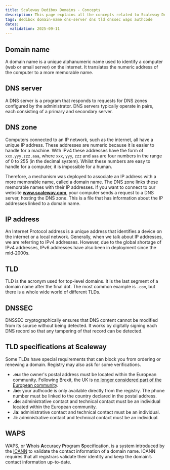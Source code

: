 ```yaml
---
title: Scaleway Dedibox Domains - Concepts
description: This page explains all the concepts related to Scaleway Dedibox Domains
tags: dedibox domain-name dns-server dns tld dnssec waps authcode
dates:
  validation: 2025-09-11
---
```


## Domain name

A domain name is a unique alphanumeric name used to identify a computer (web or email server) on the internet. It translates the numeric address of the computer to a more memorable name.

## DNS server

A DNS server is a program that responds to requests for DNS zones configured by the administrator. DNS servers typically operate in pairs, each consisting of a primary and secondary server.

## DNS zone

Computers connected to an IP network, such as the internet, all have a unique IP address.
These addresses are numeric because it is easier to handle for a machine. With IPv4 these addresses have the form of `xxx.yyy.zzz.aaa`, where `xxx`, `yyy`, `zzz` and `aaa` are four numbers in the range of 0 to 255 (in the decimal system). Whilst these numbers are easy to handle for a computer, it is impossible for a human.

Therefore, a mechanism was deployed to associate an IP address with a more memorable name, called a domain name.
The DNS zone links these memorable names with their IP addresses.
If you want to connect to our website **www.scaleway.com**, your computer sends a request to a DNS server, hosting the DNS zone.
This is a file that has information about the IP addresses linked to a domain name.

## IP address

An Internet Protocol address is a unique address that identifies a device on the internet or a local network. Generally, when we talk about IP addresses, we are referring to IPv4 addresses. However, due to the global shortage of IPv4 addresses, IPv6 addresses have also been in deployment since the mid-2000s.

## TLD

TLD is the acronym used for top-level domains. It is the last segment of a domain name after the final dot. The most common example is `.com`, but there is a whole wide world of different TLDs.

## DNSSEC

DNSSEC cryptographically ensures that DNS content cannot be modified from its source without being detected. It works by digitally signing each DNS record so that any tampering of that record can be detected.

## TLD specifications at Scaleway

Some TLDs have special requirements that can block you from ordering or renewing a domain. Registry may also ask for some verifications.

- **.eu**: the owner's postal address must be located within the European community. Following Brexit, the UK is [no longer considered part of the European community](https://eurid.eu/en/register-a-eu-domain/brexit-notice/).
- **.be**: your authcode is only available directly from the registry. The phone number must be linked to the country declared in the postal address.
- **.de**: administrative contact and technical contact must be an individual located within the European community.
- **.la**: administrative contact and technical contact must be an individual.
- **.li**: administrative contact and technical contact must be an individual.

## WAPS

WAPS, or **W**hois **A**ccuracy **P**rogram **S**pecification, is a system introduced by the [ICANN](https://www.icann.org/) to validate the contact information of a domain name. ICANN requires that all registrars validate their identity and keep the domain’s contact information up-to-date.